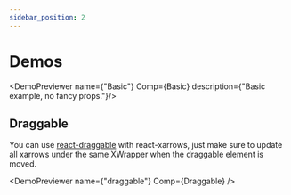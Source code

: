 ```yaml
---
sidebar_position: 2
---
```


# Demos




<DemoPreviewer name={"Basic"} Comp={Basic} description={"Basic example, no fancy props."}/>

## Draggable

You can use [react-draggable](https://www.npmjs.com/package/react-draggable) with react-xarrows, just make sure to update
all xarrows under the same XWrapper when the draggable element is moved.



<DemoPreviewer name={"draggable"} Comp={Draggable} />

[//]: # ()
[//]: # (## handle styling)

[//]: # ()
[//]: # (import HandleStyles from '@site/src/demos/handleStyles';)

[//]: # ()
[//]: # (<DemoPreviewer name={"handleStyles"} Comp={HandleStyles} />)

[//]: # ()
